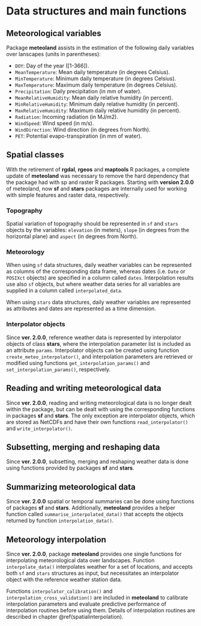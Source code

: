 # Data structures and main functions {#datastructuresfunctions}

## Meteorological variables

Package **meteoland** assists in the estimation of the following daily variables over lanscapes (units in parentheses):

+ `DOY`: Day of the year ([1-366]).
+ `MeanTemperature`: Mean daily temperature (in degrees Celsius).
+ `MinTemperature`: Minimum daily temperature (in degrees Celsius).
+ `MaxTemperature`: Maximum daily temperature (in degrees Celsius).
+ `Precipitation`: Daily precipitation (in mm of water).
+ `MeanRelativeHumidity`: Mean daily relative humidity (in percent).
+ `MinRelativeHumidity`: Minimum daily relative humidity (in percent).
+ `MaxRelativeHumidity`: Maximum daily relative humidity (in percent).
+ `Radiation`: Incoming radiation (in MJ/m2).
+ `WindSpeed`: Wind speed (in m/s).
+ `WindDirection`: Wind direction (in degrees from North).
+ `PET`: Potential evapo-transpiration (in mm of water).


## Spatial classes

With the retirement of **rgdal**, **rgeos** and **maptools** R packages, a complete update of **meteoland** was necessary to remove the hard dependency that the package had with sp and raster R packages. Starting with **version 2.0.0** of meteoland, now **sf** and **stars** packages are internally used for working with simple features and raster data, respectively.

### Topography

Spatial variation of topography should be represented in `sf` and `stars` objects by the variables: `elevation` (in meters), `slope` (in degrees from the horizontal plane) and `aspect` (in degrees from North).

### Meteorology

When using `sf` data structures, daily weather variables can be represented as columns of the corresponding data frame, whereas dates (i.e. `Date` or `POSIXct` objects) are specified in a column called `dates`. Interpolation results use also `sf` objects, but where weather data series for all variables are supplied in a column called `interpolated_data`.

When using `stars` data structures, daily weather variables are represented as attributes and dates are represented as a time dimension.

### Interpolator objects

Since **ver. 2.0.0**, reference weather data is represented by interpolator objects of class **stars**, where the interpolation parameter list is included as an attribute `params`. Interpolator objects can be created using function `create_meteo_interpolator()`, and interpolation parameters are retrieved or modified using functions `get_interpolation_params()` and `set_interpolation_params()`, respectively.

## Reading and writing meteorological data

Since **ver. 2.0.0**, reading and writing meteorological data is no longer dealt within the package, but can be dealt with using the corresponding functions in packages **sf** and **stars**. The only exception are interpolator objects, which are stored as NetCDFs and have their own functions `read_interpolator()` and `write_interpolator()`.

## Subsetting, merging and reshaping data

Since **ver. 2.0.0**, subsetting, merging and reshaping weather data is done using functions provided by packages **sf** and **stars**.

## Summarizing meteorological data

Since **ver. 2.0.0** spatial or temporal summaries can be done using functions of packages **sf** and **stars**. Additionally, **meteoland** provides a helper function called `summarise_interpolated_data()` that accepts the objects returned by function `interpolation_data()`.

## Meteorology interpolation

Since **ver. 2.0.0**, package **meteoland** provides one single functions for interpolating meteorological data over landscapes. Function `interpolate_data()` interpolates weather for a set of locations, and accepts both `sf` and `stars` structures as input, but necessitates an interpolator object with the reference weather station data.

Functions `interpolator_calibration()` and `interpolation_cross_validation()` are included in **meteoland** to calibrate interpolation parameters and evaluate predictive performance of interpolation routines before using them. Details of interpolation routines are described in chapter \@ref(spatialinterpolation).
